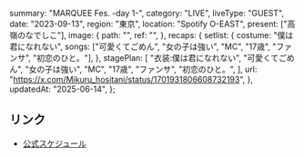   summary: "MARQUEE Fes. -day 1-",
  category: "LIVE",
  liveType: "GUEST",
  date: "2023-09-13",
  region: "東京",
  location: "Spotify O-EAST",
  present: ["高嶺のなでしこ"],
  image: {
    path: "",
    ref: "",
  },
  recaps: {
    setlist: {
      costume: "僕は君になれない",
      songs: ["可愛くてごめん", "女の子は強い", "MC", "17歳", "ファンサ", "初恋のひと。"],
    },
    stagePlan: [
      "衣装:僕は君になれない",
      "可愛くてごめん",
      "女の子は強い",
      "MC",
      "17歳",
      "ファンサ",
      "初恋のひと。",
    ],
    url: "https://x.com/Mikuru_hositani/status/1701931806608732193",
  },
  updatedAt: "2025-06-14",
};

## リンク

- [公式スケジュール](https://takanenonadeshiko.jp/?p=1350)
